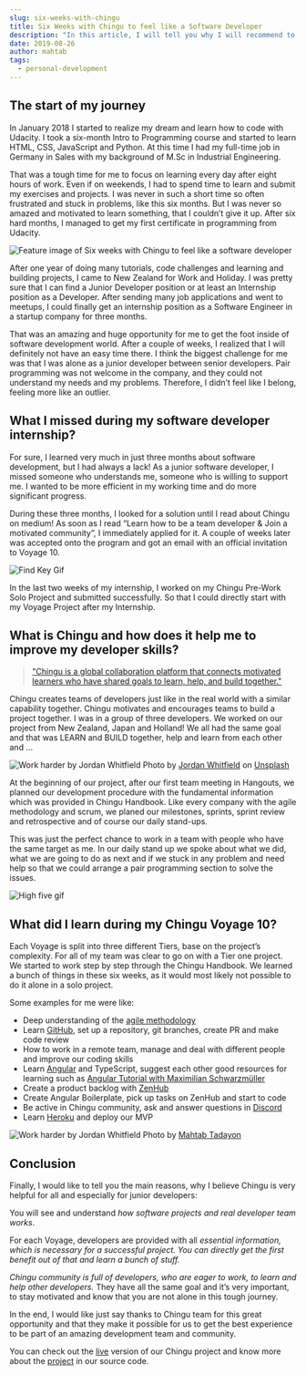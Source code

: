 ```yaml
---
slug: six-weeks-with-chingu
title: Six Weeks with Chingu to feel like a Software Developer
description: "In this article, I will tell you why I will recommend to every Junior Developer to do a Chingu Project to get rid of the tutorial and build real projects."
date: 2019-08-26
author: mahtab
tags:
  - personal-development
---
```


## The start of my journey

In January 2018 I started to realize my dream and learn how to code with Udacity. I took a six-month Intro to Programming course and started to learn HTML, CSS, JavaScript and Python. At this time I had my full-time job in Germany in Sales with my background of M.Sc in Industrial Engineering.

That was a tough time for me to focus on learning every day after eight hours of work. Even if on weekends, I had to spend time to learn and submit my exercises and projects. I was never in such a short time so often frustrated and stuck in problems, like this six months. But I was never so amazed and motivated to learn something, that I couldn’t give it up. After six hard months, I managed to get my first certificate in programming from Udacity.

![Feature image of Six weeks with Chingu to feel like a software developer](./chingu_goal.webp)

After one year of doing many tutorials, code challenges and learning and building projects, I came to New Zealand for Work and Holiday. I was pretty sure that I can find a Junior Developer position or at least an Internship position as a Developer. After sending many job applications and went to meetups, I could finally get an internship position as a Software Engineer in a startup company for three months.

That was an amazing and huge opportunity for me to get the foot inside of software development world. After a couple of weeks, I realized that I will definitely not have an easy time there. I think the biggest challenge for me was that I was alone as a junior developer between senior developers. Pair programming was not welcome in the company, and they could not understand my needs and my problems. Therefore, I didn’t feel like I belong, feeling more like an outlier.

## What I missed during my software developer internship?

For sure, I learned very much in just three months about software development, but I had always a lack! As a junior software developer, I missed someone who understands me, someone who is willing to support me. I wanted to be more efficient in my working time and do more significant progress.

During these three months, I looked for a solution until I read about Chingu on medium! As soon as I read “Learn how to be a team developer & Join a motivated community”, I immediately applied for it. A couple of weeks later was accepted onto the program and got an email with an official invitation to Voyage 10.

<div>
    <img style={{margin: "0 auto"}} src="./find_key.gif" alt="Find Key Gif"/>
</div>

In the last two weeks of my internship, I worked on my Chingu Pre-Work Solo Project and submitted successfully. So that I could directly start with my Voyage Project after my Internship.

## What is Chingu and how does it help me to improve my developer skills?

> ["Chingu is a global collaboration platform that connects motivated learners who have shared goals to learn, help, and build together."](https://www.chingu.io/)

Chingu creates teams of developers just like in the real world with a similar capability together. Chingu motivates and encourages teams to build a project together. I was in a group of three developers. We worked on our project from New Zealand, Japan and Holland! We all had the same goal and that was LEARN and BUILD together, help and learn from each other and …

![Work harder by Jordan Whitfield](./chingu_work_harder.webp)
Photo by [Jordan Whitfield](https://unsplash.com/@whitfieldjordan?utm_source=medium&utm_medium=referral) on [Unsplash](https://unsplash.com/?utm_source=medium&utm_medium=referral)

At the beginning of our project, after our first team meeting in Hangouts, we planned our development procedure with the fundamental information which was provided in Chingu Handbook. Like every company with the agile methodology and scrum, we planed our milestones, sprints, sprint review and retrospective and of course our daily stand-ups.

This was just the perfect chance to work in a team with people who have the same target as me. In our daily stand up we spoke about what we did, what we are going to do as next and if we stuck in any problem and need help so that we could arrange a pair programming section to solve the issues.

<div>
    <img style={{margin: "0 auto"}} src="./high_five.gif" alt="High five gif"/>
</div>

## What did I learn during my Chingu Voyage 10?
Each Voyage is split into three different Tiers, base on the project’s complexity. For all of my team was clear to go on with a Tier one project. We started to work step by step through the Chingu Handbook. We learned a bunch of things in these six weeks, as it would most likely not possible to do it alone in a solo project.

Some examples for me were like:
- Deep understanding of the [agile methodology](https://en.wikipedia.org/wiki/Agile_software_development)
- Learn [GitHub](https://github.com/), set up a repository, git branches, create PR and make code review
- How to work in a remote team, manage and deal with different people and improve our coding skills
- Learn [Angular](https://angular.io/start) and TypeScript, suggest each other good resources for learning such as [Angular Tutorial with Maximilian Schwarzmüller](https://www.youtube.com/watch?v=htPYk6QxacQ)
- Create a product backlog with [ZenHub](https://www.zenhub.com/)
- Create Angular Boilerplate, pick up tasks on ZenHub and start to code
- Be active in Chingu community, ask and answer questions in [Discord](https://discord.com/)
- Learn [Heroku](https://www.heroku.com/) and deploy our MVP

![Work harder by Jordan Whitfield](./chingu_way.jpeg)
Photo by [Mahtab Tadayon](https://medium.com/@mahtab.tadayon)

## Conclusion

Finally, I would like to tell you the main reasons, why I believe Chingu is very helpful for all and especially for junior developers:

You will see and understand *how software projects and real developer team works*.

For each Voyage, developers are provided with all *essential information, which is necessary for a successful project. You can directly get the first benefit out of that and learn a bunch of stuff.*

*Chingu community is full of developers, who are eager to work, to learn and help other developers.* They have all the same goal and it’s very important, to stay motivated and know that you are not alone in this tough journey.

In the end, I would like just say thanks to Chingu team for this great opportunity and that they make it possible for us to get the best experience to be part of an amazing development team and community.

You can check out the [live](https://clone-website-toucans-08.herokuapp.com/) version of our Chingu project and know more about the [project](https://github.com/chingu-voyages/v10-toucans-team-08) in our source code.